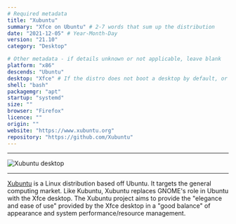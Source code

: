 ```yaml
---
# Required metadata
title: "Xubuntu"
summary: "Xfce on Ubuntu" # 2-7 words that sum up the distribution
date: "2021-12-05" # Year-Month-Day
version: "21.10"
category: "Desktop"

# Other metadata - if details unknown or not applicable, leave blank
platform: "x86"
descends: "Ubuntu"
desktop: "Xfce" # If the distro does not boot a desktop by default, or doesn't ship one, leave 'desktop' blank
shell: "bash"
packagemgr: "apt"
startup: "systemd"
size: ""
browser: "Firefox"
licence: ""
origin: ""
website: "https://www.xubuntu.org"
repository: "https://github.com/Xubuntu"
---
```


---

<Image
  src="/images/xubuntu.png"
  alt="Xubuntu desktop"
  width={250}
  height={400}
/>

---

[Xubuntu](https://www.xubuntu.org) is a Linux distribution based off Ubuntu. It targets the general computing market. Like Kubuntu, Xubuntu replaces GNOME's role in Ubuntu with the Xfce desktop. The Xubuntu project aims to provide the "elegance and ease of use" provided by the Xfce desktop in a "good balance" of appearance and system performance/resource management.

